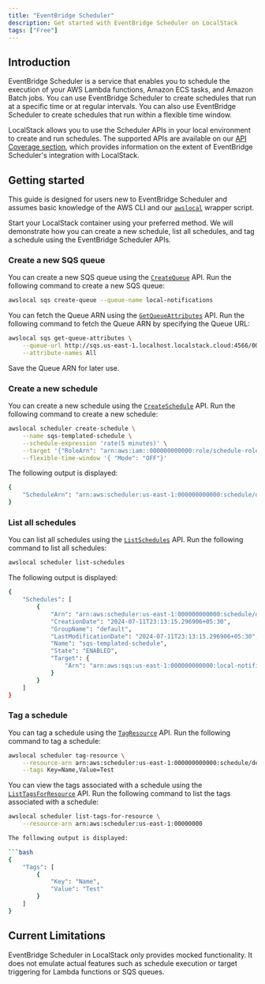 ```yaml
---
title: "EventBridge Scheduler"
description: Get started with EventBridge Scheduler on LocalStack
tags: ["Free"]
---
```



## Introduction

EventBridge Scheduler is a service that enables you to schedule the execution of your AWS Lambda functions, Amazon ECS tasks, and Amazon Batch jobs.
You can use EventBridge Scheduler to create schedules that run at a specific time or at regular intervals.
You can also use EventBridge Scheduler to create schedules that run within a flexible time window.

LocalStack allows you to use the Scheduler APIs in your local environment to create and run schedules.
The supported APIs are available on our [API Coverage section](#api-coverage), which provides information on the extent of EventBridge Scheduler's integration with LocalStack.

## Getting started

This guide is designed for users new to EventBridge Scheduler and assumes basic knowledge of the AWS CLI and our [`awslocal`](https://github.com/localstack/awscli-local) wrapper script.

Start your LocalStack container using your preferred method.
We will demonstrate how you can create a new schedule, list all schedules, and tag a schedule using the EventBridge Scheduler APIs.

### Create a new SQS queue

You can create a new SQS queue using the [`CreateQueue`](https://docs.aws.amazon.com/AWSSimpleQueueService/latest/APIReference/API_CreateQueue.html) API.
Run the following command to create a new SQS queue:

```bash
awslocal sqs create-queue --queue-name local-notifications
```

You can fetch the Queue ARN using the [`GetQueueAttributes`](https://docs.aws.amazon.com/AWSSimpleQueueService/latest/APIReference/API_GetQueueAttributes.html) API.
Run the following command to fetch the Queue ARN by specifying the Queue URL:

```bash
awslocal sqs get-queue-attributes \
    --queue-url http://sqs.us-east-1.localhost.localstack.cloud:4566/000000000000/local-notifications \
    --attribute-names All
```

Save the Queue ARN for later use.

### Create a new schedule

You can create a new schedule using the [`CreateSchedule`](https://docs.aws.amazon.com/eventbridge/latest/APIReference/API_CreateSchedule.html) API.
Run the following command to create a new schedule:

```bash
awslocal scheduler create-schedule \
    --name sqs-templated-schedule \
    --schedule-expression 'rate(5 minutes)' \
    --target '{"RoleArn": "arn:aws:iam::000000000000:role/schedule-role", "Arn":"arn:aws:sqs:us-east-1:000000000000:local-notifications", "Input": "test" }' \
    --flexible-time-window '{ "Mode": "OFF"}'
```

The following output is displayed:

```bash
{
    "ScheduleArn": "arn:aws:scheduler:us-east-1:000000000000:schedule/default/sqs-templated-schedule"
}
```

### List all schedules

You can list all schedules using the [`ListSchedules`](https://docs.aws.amazon.com/eventbridge/latest/APIReference/API_ListSchedules.html) API.
Run the following command to list all schedules:

```bash
awslocal scheduler list-schedules
```

The following output is displayed:

```bash
{
    "Schedules": [
        {
            "Arn": "arn:aws:scheduler:us-east-1:000000000000:schedule/default/sqs-templated-schedule",
            "CreationDate": "2024-07-11T23:13:15.296906+05:30",
            "GroupName": "default",
            "LastModificationDate": "2024-07-11T23:13:15.296906+05:30",
            "Name": "sqs-templated-schedule",
            "State": "ENABLED",
            "Target": {
                "Arn": "arn:aws:sqs:us-east-1:000000000000:local-notifications"
            }
        }
    ]
}
```

### Tag a schedule

You can tag a schedule using the [`TagResource`](https://docs.aws.amazon.com/eventbridge/latest/APIReference/API_TagResource.html) API.
Run the following command to tag a schedule:

```bash
awslocal scheduler tag-resource \
    --resource-arn arn:aws:scheduler:us-east-1:000000000000:schedule/default/sqs-templated-schedule \
    --tags Key=Name,Value=Test
```

You can view the tags associated with a schedule using the [`ListTagsForResource`](https://docs.aws.amazon.com/eventbridge/latest/APIReference/API_ListTagsForResource.html) API.
Run the following command to list the tags associated with a schedule:

```bash
awslocal scheduler list-tags-for-resource \
    --resource-arn arn:aws:scheduler:us-east-1:00000000

The following output is displayed:

```bash
{
    "Tags": [
        {
            "Key": "Name",
            "Value": "Test"
        }
    ]
}
```

## Current Limitations

EventBridge Scheduler in LocalStack only provides mocked functionality.
It does not emulate actual features such as schedule execution or target triggering for Lambda functions or SQS queues.

